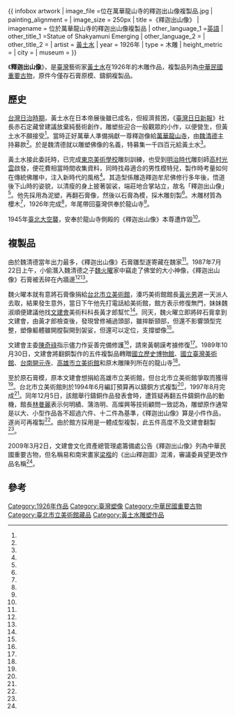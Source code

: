 {{coord|25.037252|121.499851|display=title}}
{{ infobox artwork
| image_file         =位在萬華龍山寺的釋迦出山像複製品.jpg
| painting_alignment = 
| image_size         = 250px
| title              =《釋迦出山像》
| imagename = 位於萬華龍山寺的釋迦出山像複製品
| other_language_1   =[[英語|英語]]
| other_title_1      =Statue of Shakyamuni Emerging
| other_language_2   =
| other_title_2      = 
| artist             = [[黃土水|黃土水]]
| year               = 1926年
| type               = 木雕
| height_metric      = 
| city               = 
| museum             = 
}}

《'''釋迦出山像'''》，是[[臺灣|臺灣]]藝術家[[黃土水|黃土水]]在1926年的木雕作品，複製品列為[[中華民國重要古物|中華民國重要古物]]，原件今僅存石膏原模、鑄銅複製品。

==歷史==
[[台灣日治時期|台灣日治時期]]，黃土水在日本帝展後雖已成名，但經濟貧困，《[[臺灣日日新報|臺灣日日新報]]》社長赤石定藏曾建議放棄純藝術創作，雕塑些迎合一般觀眾的小作，以便營生，但黃土水不願接受<ref name="施翠峰"/>。當時正好萬華人準備捐獻一尊釋迦像給[[萬華龍山寺|萬華龍山寺]]，由[[魏清德|魏清德]]主持募款<ref name="1987-07-23聯合報"/>。於是魏清德就以雕塑佛像的名義，特募集一千四百元給黃土水<ref name="施翠峰"/>。

黃土水接此委託時，已完成[[東京美術學校|東京美術學校]]雕刻訓練，也受到[[明治時代|明治時代]]雕刻師[[高村光雲|高村光雲]]啟發，便花費相當時間收集資料，同時找尋適合的男性模特兒，製作時考量如何在傳統佛雕中，注入新時代的風格<ref name="1987-07-23聯合報"/>。其造型係雕造釋迦牟尼佛修行多年後，悟道後下山時的姿貌，以清瘦的身上披著袈裟，端莊地合掌站立，故名「釋迦出山像」<ref name="施翠峰"/>。他先採用為泥塑，再翻石膏像，然後以石膏為模，採木雕刻製<ref name="1987-07-23民生報"/>。木雕材質為櫻木<ref name="施翠峰"/>，1926年完成<ref name="吳垠慧"/>，年尾帶回臺灣供奉於龍山寺<ref name="1987-07-23聯合報"/>。

1945年[[臺北大空襲|臺北大空襲]]，安奉於龍山寺側殿的《釋迦出山像》本尊遭炸毀<ref name="2003-06-22"/>。

==複製品==
由於魏清德當年出力最多，《釋迦出山像》石膏雛型遂寄藏在魏家<ref name="1987-07-23民生報"/>。1987年7月22日上午，小偷潛入魏清德之子[[魏火曜|魏火曜]]家中竊走了佛堂的大小神像，《釋迦出山像》石膏被丟碎在內牆邊<ref name="1987-07-23聯合報"/><ref name="1987-07-23民生報"/>。

魏火曜本就有意將石膏像捐給[[台北市立美術館|台北市立美術館]]，湊巧美術館館長[[黃光男|黃光男]]遲一天派人去取，結果發生意外，當日下午他先打電話給美術館，館方表示修復無門，妹妹魏淑順便建議他找[[文建會|文建會]]美術科科長黃才郎幫忙<ref name="1987-07-23聯合報"/>。同天，魏火曜立即將碎石膏拿到文建會，由黃才郎檢查後，發現曾修補過頭部，雖摔斷頸部，但還不影響頭型完整，塑像軀體雖開膛裂開到袈娑，但還可以定位，支撐塑像<ref name="1987-07-23民生報"/>。

文建會主委[[陳奇祿|陳奇祿]]指示儘力作妥善完備修護<ref name="1987-07-23民生報"/>，請來黃朝謨考據修復<ref name="張伯順"/>。1989年10月30日，文建會將翻銅製作的五件複製品轉贈[[國立歷史博物館|國立歷史博物館]]、[[國立臺灣美術館|國立臺灣美術館]]、[[台南開元寺|台南開元寺]]、[[高雄市立美術館|高雄市立美術館]]和原木雕陳列所在的龍山寺<ref name="黃寶萍"/>。

至於原石膏模，原本文建會想捐給高雄市立美術館，但台北市立美術館爭取而獲得<ref name="黃寶萍"/>。台北市立美術館則於1994年6月編訂預算再以鑄銅方式複製<ref name="張伯順"/>，1997年8月完成<ref name="黃寶萍2"/>。同年12月5日，該館舉行鑄銅作品發表會時，遭質疑再翻五件鑄銅作品的動機，館長[[林曼麗|林曼麗]]表示何明績、蒲浩明、高燦興等技術顧問一致認為，雕塑原作通常是以大、小型作品各不超過六件、十二件為基準，《釋迦出山像》算是小件作品，遂尚可再複製<ref name="張伯順"/>。由於館方採用是一體成型複製，此五件高度不及文建會翻製<ref name="黃寶萍2"/>。

2009年3月2日，文建會文化資產總管理處籌備處公告《釋迦出山像》列為中華民國重要古物，但名稱易和南宋畫家[[梁楷|梁楷]]的《出山釋迦圖》混淆，審議委員望更改作品名稱<ref name="吳垠慧"/>。

== 參考 ==
{{portal box|臺灣|藝術}}
{{reflist|2|refs=

<ref name="2003-06-22">{{Cite news|url=|title=台北龍山寺|author=|language=zh-tw|newspaper=中國時報|date=2003-06-22|accessdate=}}</ref>

<ref name="吳垠慧">{{Cite news|url=|title=黃土水牛雕 現代藝術首列國寶|author=吳垠慧|language=zh-tw|newspaper=中國時報|date=2009-03-25|accessdate=}}</ref>

<ref name="黃寶萍2">{{Cite news|url=|title=黃土水木雕入藏北美館 釋迦出山翻製五件青銅|author=黃寶萍|language=zh-tw|newspaper=民生報|date=1997-12-06|accessdate=}}</ref>

<ref name="施翠峰">{{Cite news|url=|title=台灣藝壇奇才黃土水|author=施翠峰|language=zh-tw|newspaper=聯合報|date=1954-04-14|accessdate=}}</ref>

<ref name="1987-07-23聯合報">{{Cite news|url=|title=台灣雕刻先驅黃土水作品石膏原模 釋迦出山像遭竊受損 文建會將於修復後翻銅分贈文化機構|author=|language=zh-tw|newspaper=聯合報|date=1987-07-23|accessdate=}}</ref>

<ref name="1987-07-23民生報">{{Cite news|url=|title=魏火曜珍藏 捐贈美術館前夕 「出山釋迦」石膏雛型 昨被小偷砸碎遭棄置|author=|language=zh-tw|newspaper=民生報|date=1987-07-23|accessdate=}}</ref>

<ref name="黃寶萍">{{Cite news|url=|title=釋迦出山今天五路出發|author=黃寶萍|language=zh-tw|newspaper=民生報|date=1989-10-30|accessdate=}}</ref>

<ref name="張伯順">{{Cite news|url=|title=黃土水雕塑 釋迦出山 北美館珍藏石膏原作 新鑄銅作品昨發表|author=張伯順|language=zh-tw|newspaper=聯合報|date=1997-12-06|accessdate=}}</ref>
}}


[[Category:1926年作品|Category:1926年作品]]
[[Category:臺灣塑像|Category:臺灣塑像]]
[[Category:中華民國重要古物|Category:中華民國重要古物]]
[[Category:臺北市立美術館藏品|Category:臺北市立美術館藏品]]
[[Category:黃土水雕塑作品|Category:黃土水雕塑作品]]